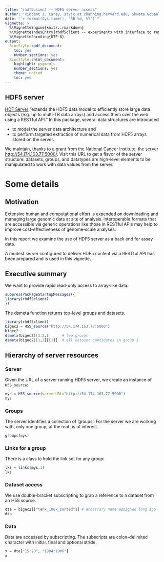 ```yaml
---
title: "rhdf5client -- HDF5 server access"
author: "Vincent J. Carey, stvjc at channing.harvard.edu, Shweta Gopaulakrishnan, reshg at channing.harvard.edu, Samuela Pollack, spollack at jimmy.harvard.edu"
date: "`r format(Sys.time(), '%B %d, %Y')`"
vignette: >
  %\VignetteEngine{knitr::rmarkdown}
  %\VignetteIndexEntry{rhdf5client -- experiments with interface to remote HDF5}
  %\VignetteEncoding{UTF-8}
output:
  BiocStyle::pdf_document:
    toc: yes
    number_sections: yes
  BiocStyle::html_document:
    highlight: pygments
    number_sections: yes
    theme: united
    toc: yes
---
```


## HDF5 server 

[HDF Server](https://support.hdfgroup.org/projects/hdfserver/) "extends the HDF5 data model to efficiently store large data objects (e.g. up to multi-TB data arrays) and access them over the web using a RESTful API."  In this package,
several data structures are introduced 

- to model the server data architecture and 
- to perform targeted extraction of numerical data from HDF5 arrays stored on the server. 

We maintain, thanks to a grant from the National Cancer Institute,
the server [http://54.174.163.77:5000/](http://54.174.163.77:5000/).  Visit this URL to get a flavor of the
server structure: datasets, groups, and datatypes are high-level elements to be manipulated to work
with data values from the server.

# Some details

## Motivation

Extensive human and computational effort is expended on
downloading and managing large genomic data at site of analysis.
Interoperable formats that are accessible via generic operations
like those in RESTful APIs may help to improve cost-effectiveness
of genome-scale analyses.

In this report we examine the use of HDF5 server as a back end
for assay data.

A modest server configured to deliver HDF5 content via a
RESTful API has been prepared and is used in this vignette.

## Executive summary

We want to provide rapid read-only access to array-like data.

```r
suppressPackageStartupMessages({
library(rhdf5client)
})
```

The dsmeta function returns top-level groups and datasets. 

```r
library(rhdf5client)
bigec2 = H5S_source("http://54.174.163.77:5000")
bigec2
dsmeta(bigec2)[1:2,]      # two groups
dsmeta(bigec2)[1,2][[1]]  # all dataset candidates in group 1
```



## Hierarchy of server resources

### Server

Given the URL of a server running HDF5 server, we create
an instance of `H5S_source`:
```r
mys = H5S_source(serverURL="http://54.174.163.77:5000")
mys
```

### Groups

The server identifies a collection of 'groups'.  For the server
we are working with, only one group, at the root, is of interest.
```r
groups(mys)
```

### Links for a group

There is a class to hold the link set for any group:
```r
lks = links(mys,1)
lks
```

### Dataset access

We use double-bracket subscripting to grab a reference to a
dataset from an H5S source.
```r
dta = bigec2[["tenx_100k_sorted"]] # arbitrary name assigned long ago
dta
```

### Data

Data are accessed by subscripting. The subscripts are colon-delimited character 
with initial, final and optional stride.

```r
x = dta["15:20", "1904:1906"]
x
```





